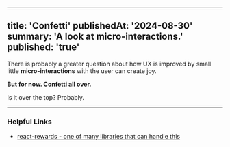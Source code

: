 

---
title: 'Confetti'
publishedAt: '2024-08-30'
summary: 'A look at micro-interactions.'
published: 'true'
---


There is probably a greater question about how UX is improved by small little **micro-interactions** with the user can create joy. 



**But for now. Confetti all over.**


<ConfettiMaker />


Is it over the top? Probably.

--- 

 ### Helpful Links
 - [react-rewards - one of many libraries that can handle this](https://www.npmjs.com/package/react-rewards)
 
